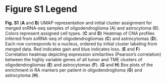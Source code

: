 # Figure S1 Legend {.unnumbered}

**Fig. S1** (**A** and **B**) UMAP representation and initial cluster assignment for merged snRNA-seq samples of oligodendroglioma (A) and astrocytoma (B). Colors represent assigned cell types. (**C** and **D**) Heatmap of CNA profiles inferred from snRNA-seq of oligodendrogliomas (**C**) and astrocytomas (**D**). Each row corresponds to a nucleus, ordered by initial cluster labeling from merged data. Red indicates gain and blue indicates loss. (**E** and **F**) Correlation heatmap depicting expression similarities (Pearson's correlation) between the highly variable genes of all tumor and TME clusters of oligodendrogliomas (**E**) and astrocytomas (**F**). (**G** and **H**) Box plots of the enrichment in RA markers per patient in oligodendroglioma (**G**) and astrocytoma (**H**).

